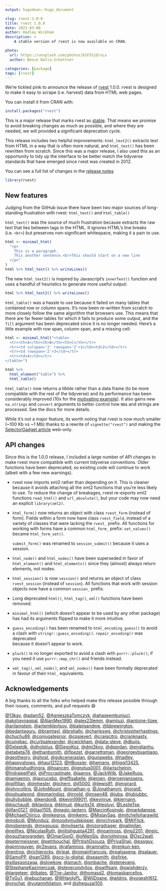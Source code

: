 ```yaml
---
output: hugodown::hugo_document

slug: rvest-1-0-0
title: rvest 1.0.0
date: 2021-03-08
author: Hadley Wickham
description: >
    A stable version of rvest is now available on CRAN.

photo:
  url: https://unsplash.com/photos/b1FS5jQrsLo
  author: Bence Balla-Schottner

categories: [package] 
tags: [rvest]
---
```


<!--
TODO:
* [ ] `usethis::use_tidy_thanks()`
-->

We're tickled pink to announce the release of [rvest](https://rvest.tidyverse.org) 1.0.0.
rvest is designed to make it easy to scrape (i.e. harvest) data from HTML web pages.

You can install it from CRAN with:

```r
install.packages("rvest")
```

This is a major release that marks rvest as [stable](https://lifecycle.r-lib.org/articles/stages.html#stable).
That means we promise to avoid breaking changes as much as possible, and where they are needed, we will provided a significant deprecation cycle.

This release includes two helpful improvements: `html_text2()` extracts text from HTML in a way that is often more natural, and `html_text()` has been rewritten from scratch.
Since this was a major release, I also used this as an opportunity to tidy up the interface to be better match the tidyverse standards that have emerged since rvest was created in 2012.

You can see a full list of changes in the [release notes](%7B%20github_release%20%7D)

```r
library(rvest)
```

## New features

Judging from the GitHub issue there have been two major sources of long-standing frustration with rvest: `html_text()` and `html_table()`

`html_text()` was the source of much frustration because extracts the raw text that lies between tags in the HTML.
It ignores HTML's line breaks (i.e. `<br>`) but preserves non-significant whitespace, making it a pain to use.

```r
html <- minimal_html(
  "<p>  
    This is a paragraph.
    This another sentence.<br>This should start on a new line
  </p>"
)
html %>% html_text() %>% writeLines()
```

The new `html_text2()` is inspired by Javascript's `innerText()` function and uses a handful of heuristics to generate more useful output:

```r
html %>% html_text2() %>% writeLines()
```

`html_table()` was a hassle to use because it failed on many tables that contained row or column spans.
It's now been re-written from scratch to more closely follow the same algorithm that browsers use.
This means that there are far fewer tables for which it fails to produce some output, and the `fill` argument has been deprecated since it is no longer needed.
Here's a little example with row span, column span, and a missing cell:

```r
html <- minimal_html("<table>
  <tr><th>A</th><th>B</th><th>C</th></tr>
  <tr><td colspan='2' rowspan='2'>1</td><td>2</td></tr>
  <tr><td rowspan='2'>3</td></tr>
  <tr><td>4</td></tr>
</table>")

html %>%
  html_element("table") %>%
  html_table()
```

`html_table()` now returns a tibble rather than a data frame (to be more compatible with the rest of the tidyverse) and its performance has been considerably improved (10x for the [motivating example](https://github.com/tidyverse/rvest/issues/237)).
It also gains new `na.strings` and `convert` arguments to better control how `NA`s and strings are processed.
See the docs for more details.

While it's not a major feature, its worth noting that rvest is now much smaller (\~100 Kb vs \~1 Mb) thanks to a rewrite of `vignette("rvest")` and making the [SelectorGadget article](https://rvest.tidyverse.org/articles/articles/selectorgadget.html) web-only.

## API changes

Since this is the 1.0.0 release, I included a large number of API changes to make rvest more compatible with current tidyverse conventions.
Older functions have been deprecated, so existing code will continue to work (albeit with a few new warnings).

-   rvest now imports xml2 rather than depending on it.
    This is cleaner because it avoids attaching all the xml2 functions that you're less likely to use.
    To reduce the change of breakages, rvest re-exports xml2 functions `read_html()` and `url_absolute()`, but your code may now need an explicit `library(xml2)`.

-   `html_form()` now returns an object with class `rvest_form` (instead of form).
    Fields within a form now have class `rvest_field`, instead of a variety of classes that were lacking the `rvest_` prefix.
    All functions for working with forms have a common `html_form_` prefix: `set_values()` became `html_form_set()`.

    `submit_form()` was renamed to `session_submit()` because it uses a session.

-   `html_node()` and `html_nodes()` have been superseded in favor of `html_element()` and `html_elements()` since they (almost) always return elements, not nodes.

-   `html_session()` is now `session()` and returns an object of class `rvest_session` (instead of `session`).
    All functions that work with session objects now have a common `session_` prefix.

-   Long deprecated `html()`, `html_tag()`, `xml()` functions have been removed.

-   `minimal_html()` (which doesn't appear to be used by any other package) has had its arguments flipped to make it more intuitive.

-   `guess_encoding()` has been renamed to `html_encoding_guess()` to avoid a clash with `stringr::guess_encoding()`.
    `repair_encoding()` was deprecated  
    because it doesn't appear to work.

-   `pluck()` is no longer exported to avoid a clash with `purrr::pluck()`; if you need it use `purrr::map_chr()` and friends instead.

-   `xml_tag()`, `xml_node()`, and `xml_nodes()` have been formally deprecated in favour of their `html_` equivalents.

## Acknowledgements

A big thanks to all the folks who helped make this release possible through their issues, comments, and pull requests 😄

[\@13kay](https://github.com/13kay), [\@adam52](https://github.com/adam52), [\@AgnieszkaTomczyk](https://github.com/AgnieszkaTomczyk), [\@ahaseemkunjucl](https://github.com/ahaseemkunjucl), [\@akshaynagpal](https://github.com/akshaynagpal), [\@AlanMex1990](https://github.com/AlanMex1990), [\@alex23lemm](https://github.com/alex23lemm), [\@amjiuzi](https://github.com/amjiuzi), [\@antoine-lizee](https://github.com/antoine-lizee), [\@arilamstein](https://github.com/arilamstein), [\@artemklevtsov](https://github.com/artemklevtsov), [\@batpigandme](https://github.com/batpigandme), [\@bbrewington](https://github.com/bbrewington), [\@bedantaguru](https://github.com/bedantaguru), [\@bramtayl](https://github.com/bramtayl), [\@brshallo](https://github.com/brshallo), [\@charleswg](https://github.com/charleswg), [\@christopherhastings](https://github.com/christopherhastings), [\@chuchu89](https://github.com/chuchu89), [\@conjugateprior](https://github.com/conjugateprior), [\@cpsievert](https://github.com/cpsievert), [\@craigcitro](https://github.com/craigcitro), [\@cranknasty](https://github.com/cranknasty), [\@cungbac](https://github.com/cungbac), [\@curtisalexander](https://github.com/curtisalexander), [\@cwickham](https://github.com/cwickham), [\@data-steve](https://github.com/data-steve), [\@dbuijs](https://github.com/dbuijs), [\@Deleetdk](https://github.com/Deleetdk), [\@dholstius](https://github.com/dholstius), [\@DiegoKoz](https://github.com/DiegoKoz), [\@dmi3kno](https://github.com/dmi3kno), [\@dpprdan](https://github.com/dpprdan), [\@englianhu](https://github.com/englianhu), [\@etabeta78](https://github.com/etabeta78), [\@ethanbsmith](https://github.com/ethanbsmith), [\@flpezet](https://github.com/flpezet), [\@garrettgman](https://github.com/garrettgman), [\@georgevbsantiago](https://github.com/georgevbsantiago), [\@geotheory](https://github.com/geotheory), [\@ghost](https://github.com/ghost), [\@gokceneraslan](https://github.com/gokceneraslan), [\@gunawebs](https://github.com/gunawebs), [\@hadley](https://github.com/hadley), [\@happyshows](https://github.com/happyshows), [\@hauj12123](https://github.com/hauj12123), [\@HBossier](https://github.com/HBossier), [\@hemans](https://github.com/hemans), [\@higgi13425](https://github.com/higgi13425), [\@himanshudhingra](https://github.com/himanshudhingra), [\@hsancen](https://github.com/hsancen), [\@ignotus0001](https://github.com/ignotus0001), [\@ilarischeinin](https://github.com/ilarischeinin), [\@IndrajeetPatil](https://github.com/IndrajeetPatil), [\@iProcrastinate](https://github.com/iProcrastinate), [\@jaanos](https://github.com/jaanos), [\@JackWilb](https://github.com/JackWilb), [\@JakeRuss](https://github.com/JakeRuss), [\@jamjaemin](https://github.com/jamjaemin), [\@javrucebo](https://github.com/javrucebo), [\@jeffisabelle](https://github.com/jeffisabelle), [\@jeroen](https://github.com/jeroen), [\@jeroenjanssens](https://github.com/jeroenjanssens), [\@jgilfillan](https://github.com/jgilfillan), [\@jimhester](https://github.com/jimhester), [\@jjchern](https://github.com/jjchern), [\@jl5000](https://github.com/jl5000), [\@jlewis91](https://github.com/jlewis91), [\@jmgirard](https://github.com/jmgirard), [\@johncollins](https://github.com/johncollins), [\@JohnMount](https://github.com/JohnMount), [\@jonathan-g](https://github.com/jonathan-g), [\@Jonathanyni](https://github.com/Jonathanyni), [\@joranE](https://github.com/joranE), [\@joshualeond](https://github.com/joshualeond), [\@jpmarindiaz](https://github.com/jpmarindiaz), [\@jrnold](https://github.com/jrnold), [\@jrosen48](https://github.com/jrosen48), [\@juba](https://github.com/juba), [\@jubjubbc](https://github.com/jubjubbc), [\@jullybobble](https://github.com/jullybobble), [\@kendonB](https://github.com/kendonB), [\@kevin199011](https://github.com/kevin199011), [\@kevinrue](https://github.com/kevinrue), [\@kiernann](https://github.com/kiernann), [\@kjschaudt](https://github.com/kjschaudt), [\@ktaylora](https://github.com/ktaylora), [\@ktmud](https://github.com/ktmud), [\@kurtis14](https://github.com/kurtis14), [\@leoluyi](https://github.com/leoluyi), [\@LeslieTse](https://github.com/LeslieTse), [\@lifan0127](https://github.com/lifan0127), [\@litao1105](https://github.com/litao1105), [\@magic-lantern](https://github.com/magic-lantern), [\@MarcinKosinski](https://github.com/MarcinKosinski), [\@markdanese](https://github.com/markdanese), [\@MichaelChirico](https://github.com/MichaelChirico), [\@mikegros](https://github.com/mikegros), [\@mikemc](https://github.com/mikemc), [\@MislavSag](https://github.com/MislavSag), [\@mitchelloharawild](https://github.com/mitchelloharawild), [\@mobcdi](https://github.com/mobcdi), [\@Monduiz](https://github.com/Monduiz), [\@moodymudskipper](https://github.com/moodymudskipper), [\@mrchypark](https://github.com/mrchypark), [\@MrFlick](https://github.com/MrFlick), [\@msberends](https://github.com/msberends), [\@msgoussi](https://github.com/msgoussi), [\@myliserta](https://github.com/myliserta), [\@mzorgdrager](https://github.com/mzorgdrager), [\@nalimilan](https://github.com/nalimilan), [\@neilfws](https://github.com/neilfws), [\@NicolasRuth](https://github.com/NicolasRuth), [\@nitishgupta4291](https://github.com/nitishgupta4291), [\@noamross](https://github.com/noamross), [\@np2201](https://github.com/np2201), [\@npjc](https://github.com/npjc), [\@oguzhanogreden](https://github.com/oguzhanogreden), [\@OmarGonD](https://github.com/OmarGonD), [\@oNIenSis](https://github.com/oNIenSis), [\@oriolmirosa](https://github.com/oriolmirosa), [\@Osc2wall](https://github.com/Osc2wall), [\@petermeissner](https://github.com/petermeissner), [\@petrbouchal](https://github.com/petrbouchal), [\@PritishDsouza](https://github.com/PritishDsouza), [\@PriyaShaji](https://github.com/PriyaShaji), [\@pssguy](https://github.com/pssguy), [\@qpmnguyen](https://github.com/qpmnguyen), [\@r2evans](https://github.com/r2evans), [\@rafaminos](https://github.com/rafaminos), [\@ramnathv](https://github.com/ramnathv), [\@renkun-ken](https://github.com/renkun-ken), [\@rentrop](https://github.com/rentrop), [\@richierocks](https://github.com/richierocks), [\@rjpat](https://github.com/rjpat), [\@romainfrancois](https://github.com/romainfrancois), [\@rpalsaxena](https://github.com/rpalsaxena), [\@salauer](https://github.com/salauer), [\@SamoPP](https://github.com/SamoPP), [\@san1289](https://github.com/san1289), [\@sco-lo-digital](https://github.com/sco-lo-digital), [\@seasmith](https://github.com/seasmith), [\@sfirke](https://github.com/sfirke), [\@sillasgonzaga](https://github.com/sillasgonzaga), [\@slowkow](https://github.com/slowkow), [\@smach](https://github.com/smach), [\@smbache](https://github.com/smbache), [\@stenevang](https://github.com/stenevang), [\@StephaneKazmierczak](https://github.com/StephaneKazmierczak), [\@stevecondylios](https://github.com/stevecondylios), [\@swiftsam](https://github.com/swiftsam), [\@swishderzy](https://github.com/swishderzy), [\@targeteer](https://github.com/targeteer), [\@tbates](https://github.com/tbates), [\@The-Janitor](https://github.com/The-Janitor), [\@thomasd2](https://github.com/thomasd2), [\@tomasbarcellos](https://github.com/tomasbarcellos), [\@TyGu1](https://github.com/TyGu1), [\@wbuchanan](https://github.com/wbuchanan), [\@WHardyPL](https://github.com/WHardyPL), [\@WilDoane](https://github.com/WilDoane), [\@wldnjs](https://github.com/wldnjs), [\@yogesh1612](https://github.com/yogesh1612), [\@yrochat](https://github.com/yrochat), [\@yutannihilation](https://github.com/yutannihilation), and [\@zheguzai100](https://github.com/zheguzai100).
